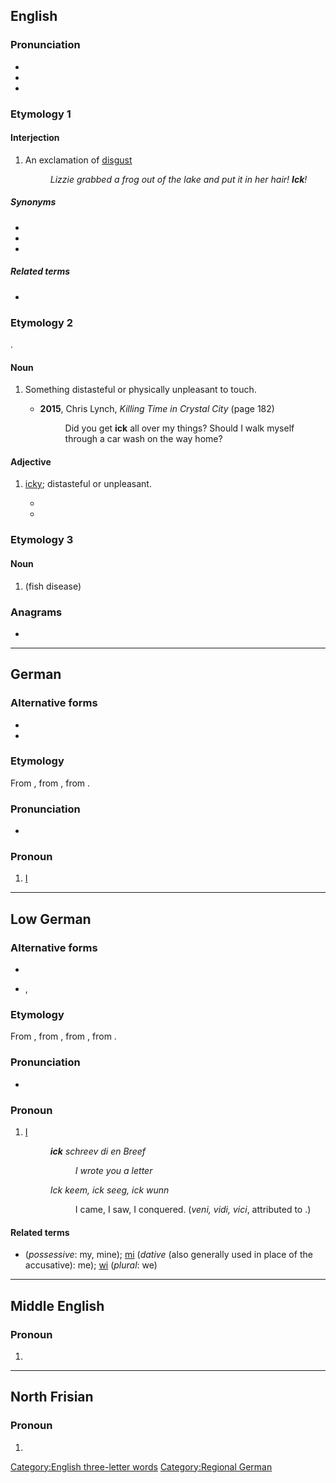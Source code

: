 {{also|-ick}}
==English==

===Pronunciation===
* {{IPA|en|/ɪk/}}
* {{audio|en|en-us-ick.ogg|Audio (US)}}
* {{rhymes|en|ɪk}}

===Etymology 1===

====Interjection====
{{en-interj}}

# An exclamation of [[disgust]]
#: ''Lizzie grabbed a frog out of the lake and put it in her hair! '''Ick'''!''

=====Synonyms=====
* {{l|en|ew}}
* {{l|en|ugh}}
* {{l|en|yuck}}

=====Related terms=====
* {{l|en|icky}}

===Etymology 2===
{{back-form|en|icky}}.

====Noun====
{{en-noun|-}}

# {{lb|en|informal}} Something distasteful or physically unpleasant to touch.
#* '''2015''', Chris Lynch, ''Killing Time in Crystal City'' (page 182)
#*: Did you get '''ick''' all over my things? Should I walk myself through a car wash on the way home?

====Adjective====
{{en-adj|?}}

# {{lb|en|informal}} [[icky]]; distasteful or unpleasant.
#* {{quote-book|en|year=2012|author=Sue Moorcroft|title=Dream a Little Dream|passage='It's a bit '''ick''', to be honest, but Rochelle thought it would be funny. Last year we did dragon's diarrhoea, with Tia Maria and chocolate Angel Delight, but nobody would touch it.'}}
#* {{quote-book|en|year=2015|author=Candy J Starr|title=Bad Boy Rock Star: The Complete Story|passage=He thought she would be an embarrassment. That kind of made me feel a bit '''ick'''.}}

===Etymology 3===

====Noun====
{{en-noun|-}}

# {{alternative form of|en|ich|nodot=yes}} (fish disease)

===Anagrams===
* {{anagrams|en|a=cik|CKI}}

[[Category:English three-letter words]]

----

==German==

===Alternative forms===
* {{alter|de|ik}}
* {{alter|de|icke||disjunctive}}

===Etymology===
From {{bor|de|nds|[[ick]]/[[ik]]}}, from {{der|de|gem-pro|*ek}}, from {{der|de|ine-pro|*éǵh₂}}.

===Pronunciation===
* {{IPA|de|/ɪk/}}

===Pronoun===
{{head|de|pronoun|cat2=personal pronouns|[[conjunctive]]}}

# {{lb|de|Berlin}} [[I]]
#: {{ux|de|'''Ick''' liebe dir!|I love you!}}

[[Category:Regional German]]

----

==Low German==

===Alternative forms===
* {{l|nds|ik}}
* {{l|nds|ek}}, {{l|nds|eck}}

===Etymology===
From {{inh|nds|gml|ik}}, from {{inh|nds|osx|ik}}, from {{inh|nds|gem-pro|*ek}}, from {{inh|nds|ine-pro|*éǵh₂}}.

===Pronunciation===
* {{IPA|nds|/ɪk/}}

===Pronoun===
{{head|nds|pronoun}}

# [[I]] {{non-gloss definition|(first person singular pronoun)}}
#: '''''ick''' schreev di en Breef''
#:: ''I wrote you a letter''
#: ''Ick keem, ick seeg, ick wunn''
#:: I came, I saw, I conquered. (''veni, vidi, vici'', attributed to {{w|Julius Caesar}}.)

====Related terms====
* {{l|nds|mien}} (''possessive'': my, mine); [[mi]] (''dative'' (also generally used in place of the accusative): me); [[wi]] (''plural'': we)

----

==Middle English==

===Pronoun===
{{head|enm|pronoun}}

# {{alt form|enm|I}}

----

==North Frisian==

===Pronoun===
{{head|frr|pronoun}}

# {{alternative form of|frr|ik}}